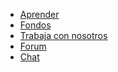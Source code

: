 
- [Aprender](/learn)
- [Fondos](/funding)
- [Trabaja con nosotros](/work_with_us)
- [Forum](https://forum.makerdao.com/)
- [Chat](https://chat.makerdao.com/)
